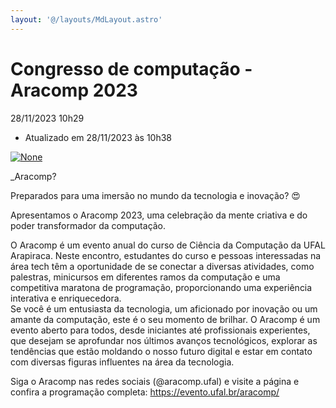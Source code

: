 ```yaml
---
layout: '@/layouts/MdLayout.astro'
---
```






Congresso de computação - Aracomp 2023
======================================






  

28/11/2023 10h29

 - Atualizado em 28/11/2023 às 10h38
 










[<Image src="https://arapiraca.ufal.br/graduacao/ciencia-da-computacao/institucional/informes/aracomp-2023/%40%40images/29da7caa-774e-44c9-9cc6-9dd605f62f2f.png" alt="None" inferSize />](aracomp-2023/%40%40images/c2e87e51-bd90-479b-b6e2-25160aef4866.png)

\_Aracomp?


Preparados para uma imersão no mundo da tecnologia e inovação? 😍


Apresentamos o Aracomp 2023, uma celebração da mente criativa e do poder transformador da computação.


O Aracomp é um evento anual do curso de Ciência da Computação da UFAL Arapiraca. Neste encontro, estudantes do curso e pessoas interessadas na área tech têm a oportunidade de se conectar a diversas atividades, como palestras, minicursos em diferentes ramos da computação e uma competitiva maratona de programação, proporcionando uma experiência interativa e enriquecedora.  
Se você é um entusiasta da tecnologia, um aficionado por inovação ou um amante da computação, este é o seu momento de brilhar. O Aracomp é um evento aberto para todos, desde iniciantes até profissionais experientes, que desejam se aprofundar nos últimos avanços tecnológicos, explorar as tendências que estão moldando o nosso futuro digital e estar em contato com diversas figuras influentes na área da tecnologia.



Siga o Aracomp nas redes sociais (@aracomp.ufal) e visite a página e confira a programação completa: https://evento.ufal.br/aracomp/












